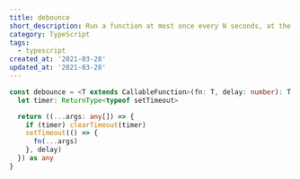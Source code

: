 ```yaml
---
title: debounce
short_description: Run a function at most once every N seconds, at the end of the N seconds.
category: TypeScript
tags:
  - typescript
created_at: '2021-03-28'
updated_at: '2021-03-28'
---
```


```typescript
const debounce = <T extends CallableFunction>(fn: T, delay: number): T => {
  let timer: ReturnType<typeof setTimeout>

  return ((...args: any[]) => {
    if (timer) clearTimeout(timer)
    setTimeout(() => {
      fn(...args)
    }, delay)
  }) as any
}
```
